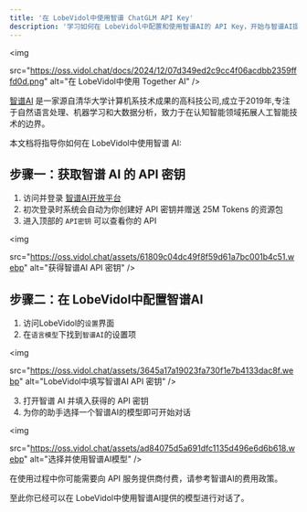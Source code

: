 ```yaml
---
title: '在 LobeVidol中使用智谱 ChatGLM API Key'
description: '学习如何在 LobeVidol中配置和使用智谱AI的 API Key，开始与智谱AI提供的模型进行对话。'
---
```


<img
 
  src="https://oss.vidol.chat/docs/2024/12/07d349ed2c9cc4f06acdbb2359fffd0d.png"
  alt="在 LobeVidol中使用 Together AI"
/>

[智谱AI](https://www.zhipuai.cn/) 是一家源自清华大学计算机系技术成果的高科技公司,成立于2019年,专注于自然语言处理、机器学习和大数据分析，致力于在认知智能领域拓展人工智能技术的边界。

本文档将指导你如何在 LobeVidol中使用智谱 AI:

## 步骤一：获取智谱 AI 的 API 密钥

1. 访问并登录 [智谱AI开放平台](https://open.bigmodel.cn/)
2. 初次登录时系统会自动为你创建好 API 密钥并赠送 25M Tokens 的资源包
3. 进入顶部的 `API密钥` 可以查看你的 API

<img
 
  src="https://oss.vidol.chat/assets/61809c04dc49f8f59d61a7bc001b4c51.webp"
  alt="获得智谱AI API 密钥"
/>

## 步骤二：在 LobeVidol中配置智谱AI

1. 访问LobeVidol的`设置`界面
2. 在`语言模型`下找到`智谱AI`的设置项

<img
 
  src="https://oss.vidol.chat/assets/3645a17a19023fa730f1e7b4133dac8f.webp"
  alt="LobeVidol中填写智谱AI API 密钥"
/>

3. 打开智谱 AI 并填入获得的 API 密钥
4. 为你的助手选择一个智谱AI的模型即可开始对话

<img
 
  src="https://oss.vidol.chat/assets/ad84075d5a691dfc1135d496e6d6b618.webp"
  alt="选择并使用智谱AI模型"
/>

<Warning>在使用过程中你可能需要向 API 服务提供商付费，请参考智谱AI的费用政策。</Warning>

至此你已经可以在 LobeVidol中使用智谱AI提供的模型进行对话了。
